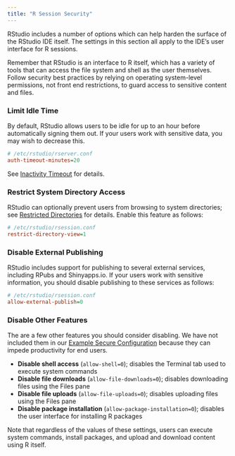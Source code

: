 ```yaml
---
title: "R Session Security"
---
```


RStudio includes a number of options which can help harden the surface of the RStudio IDE itself. The settings in this section all apply to the IDE's user interface for R sessions. 

Remember that RStudio is an interface to R itself, which has a variety of tools that can access the file system and shell as the user themselves. Follow security best practices by relying on operating system-level permissions, not front end restrictions, to guard access to sensitive content and files.

### Limit Idle Time

By default, RStudio allows users to be idle for up to an hour before automatically signing them out. If your users work with sensitive data, you may wish to decrease this.

```ini
# /etc/rstudio/rserver.conf
auth-timeout-minutes=20
```

See [Inactivity Timeout](../authenticating_users/authorization_timeout.qmd#inactivity-timeout) for details.

### Restrict System Directory Access

RStudio can optionally prevent users from browsing to system directories; see [Restricted Directories](../r_sessions/directory_management.qmd#restricted-directories) for details. Enable this feature as follows:

```ini
# /etc/rstudio/rsession.conf
restrict-directory-view=1
```

### Disable External Publishing {.pro-header}

RStudio includes support for publishing to several external services, including RPubs and Shinyapps.io. If your users work with sensitive information, you should disable publishing to these services as follows:

```ini
# /etc/rstudio/rsession.conf
allow-external-publish=0
```

### Disable Other Features {.pro-header}

The are a few other features you should consider disabling. We have not included them in our [Example Secure Configuration](example_secure_configuration.qmd) because they can impede productivity for end users.

- **Disable shell access** (`allow-shell=0`); disables the Terminal tab used to execute system commands
- **Disable file downloads** (`allow-file-downloads=0`); disables downloading files using the Files pane
- **Disable file uploads** (`allow-file-uploads=0`); disables uploading files using the Files pane
- **Disable package installation** (`allow-package-installation=0`); disables the user interface for installing R packages

Note that regardless of the values of these settings, users can execute system commands, install packages, and upload and download content using R itself.

